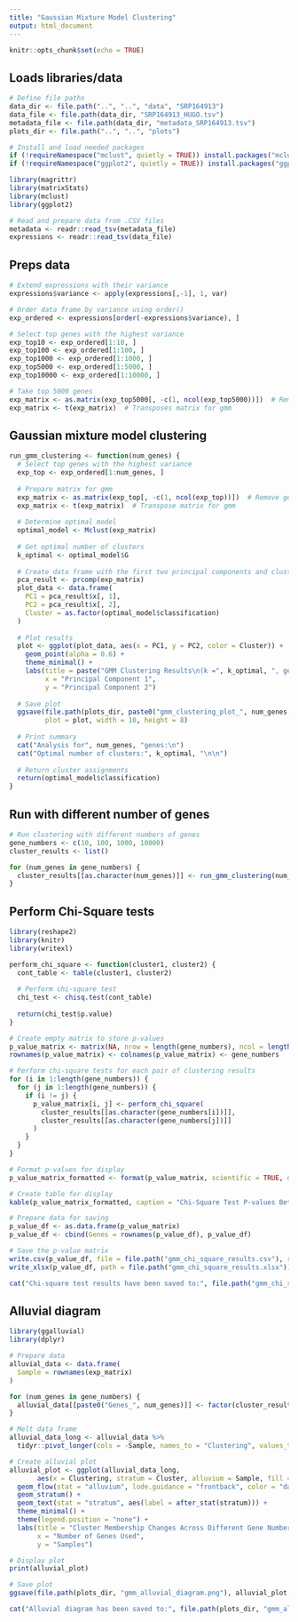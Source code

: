 ```yaml
---
title: "Gaussian Mixture Model Clustering"
output: html_document
---
```


```r
knitr::opts_chunk$set(echo = TRUE)
```

## Loads libraries/data

```r
# Define file paths 
data_dir <- file.path("..", "..", "data", "SRP164913")
data_file <- file.path(data_dir, "SRP164913_HUGO.tsv")
metadata_file <- file.path(data_dir, "metadata_SRP164913.tsv")
plots_dir <- file.path("..", "..", "plots")

# Install and load needed packages
if (!requireNamespace("mclust", quietly = TRUE)) install.packages("mclust")
if (!requireNamespace("ggplot2", quietly = TRUE)) install.packages("ggplot2")

library(magrittr)
library(matrixStats)
library(mclust)
library(ggplot2)

# Read and prepare data from .CSV files
metadata <- readr::read_tsv(metadata_file)
expressions <- readr::read_tsv(data_file)
```

## Preps data

```r
# Extend expressions with their variance
expressions$variance <- apply(expressions[,-1], 1, var) 

# Order data frame by variance using order()
exp_ordered <- expressions[order(-expressions$variance), ]

# Select top genes with the highest variance
exp_top10 <- exp_ordered[1:10, ]
exp_top100 <- exp_ordered[1:100, ]
exp_top1000 <- exp_ordered[1:1000, ]
exp_top5000 <- exp_ordered[1:5000, ]
exp_top10000 <- exp_ordered[1:10000, ]

# Take top 5000 genes
exp_matrix <- as.matrix(exp_top5000[, -c(1, ncol(exp_top5000))])  # Removes gene and variance columns
exp_matrix <- t(exp_matrix)  # Transposes matrix for gmm
```

## Gaussian mixture model clustering

```r
run_gmm_clustering <- function(num_genes) {
  # Select top genes with the highest variance
  exp_top <- exp_ordered[1:num_genes, ]
  
  # Prepare matrix for gmm
  exp_matrix <- as.matrix(exp_top[, -c(1, ncol(exp_top))])  # Remove gene and variance columns
  exp_matrix <- t(exp_matrix)  # Transpose matrix for gmm
  
  # Determine optimal model
  optimal_model <- Mclust(exp_matrix)
  
  # Get optimal number of clusters
  k_optimal <- optimal_model$G
  
  # Create data frame with the first two principal components and cluster assignments
  pca_result <- prcomp(exp_matrix)
  plot_data <- data.frame(
    PC1 = pca_result$x[, 1],
    PC2 = pca_result$x[, 2],
    Cluster = as.factor(optimal_model$classification)
  )
  
  # Plot results
  plot <- ggplot(plot_data, aes(x = PC1, y = PC2, color = Cluster)) +
    geom_point(alpha = 0.6) +
    theme_minimal() +
    labs(title = paste("GMM Clustering Results\n(k =", k_optimal, ", genes =", num_genes, ")"),
         x = "Principal Component 1",
         y = "Principal Component 2")
  
  # Save plot
  ggsave(file.path(plots_dir, paste0("gmm_clustering_plot_", num_genes, "_genes.png")), 
         plot = plot, width = 10, height = 8)
  
  # Print summary
  cat("Analysis for", num_genes, "genes:\n")
  cat("Optimal number of clusters:", k_optimal, "\n\n")
  
  # Return cluster assignments
  return(optimal_model$classification)
}
```

## Run with different number of genes

```r
# Run clustering with different numbers of genes
gene_numbers <- c(10, 100, 1000, 10000)
cluster_results <- list()

for (num_genes in gene_numbers) {
  cluster_results[[as.character(num_genes)]] <- run_gmm_clustering(num_genes)
}
```

## Perform Chi-Square tests

```r
library(reshape2)
library(knitr)
library(writexl)

perform_chi_square <- function(cluster1, cluster2) {
  cont_table <- table(cluster1, cluster2)
  
  # Perform chi-square test
  chi_test <- chisq.test(cont_table)
  
  return(chi_test$p.value)
}

# Create empty matrix to store p-values
p_value_matrix <- matrix(NA, nrow = length(gene_numbers), ncol = length(gene_numbers))
rownames(p_value_matrix) <- colnames(p_value_matrix) <- gene_numbers

# Perform chi-square tests for each pair of clustering results
for (i in 1:length(gene_numbers)) {
  for (j in 1:length(gene_numbers)) {
    if (i != j) {
      p_value_matrix[i, j] <- perform_chi_square(
        cluster_results[[as.character(gene_numbers[i])]], 
        cluster_results[[as.character(gene_numbers[j])]]
      )
    }
  }
}

# Format p-values for display
p_value_matrix_formatted <- format(p_value_matrix, scientific = TRUE, digits = 3)

# Create table for display
kable(p_value_matrix_formatted, caption = "Chi-Square Test P-values Between Clustering Results")

# Prepare data for saving
p_value_df <- as.data.frame(p_value_matrix)
p_value_df <- cbind(Genes = rownames(p_value_df), p_value_df)

# Save the p-value matrix
write.csv(p_value_df, file = file.path("gmm_chi_square_results.csv"), row.names = FALSE)
write_xlsx(p_value_df, path = file.path("gmm_chi_square_results.xlsx"))

cat("Chi-square test results have been saved to:", file.path("gmm_chi_square_results.csv"), "and", file.path("gmm_chi_square_results.xlsx"))
```

## Alluvial diagram

```r
library(ggalluvial)
library(dplyr)

# Prepare data
alluvial_data <- data.frame(
  Sample = rownames(exp_matrix)
)

for (num_genes in gene_numbers) {
  alluvial_data[[paste0("Genes_", num_genes)]] <- factor(cluster_results[[as.character(num_genes)]])
}

# Melt data frame
alluvial_data_long <- alluvial_data %>%
  tidyr::pivot_longer(cols = -Sample, names_to = "Clustering", values_to = "Cluster")

# Create alluvial plot
alluvial_plot <- ggplot(alluvial_data_long,
       aes(x = Clustering, stratum = Cluster, alluvium = Sample, fill = Cluster, label = Cluster)) +
  geom_flow(stat = "alluvium", lode.guidance = "frontback", color = "darkgray") +
  geom_stratum() +
  geom_text(stat = "stratum", aes(label = after_stat(stratum))) +
  theme_minimal() +
  theme(legend.position = "none") +
  labs(title = "Cluster Membership Changes Across Different Gene Numbers",
       x = "Number of Genes Used",
       y = "Samples")

# Display plot
print(alluvial_plot)

# Save plot
ggsave(file.path(plots_dir, "gmm_alluvial_diagram.png"), alluvial_plot, width = 12, height = 8)

cat("Alluvial diagram has been saved to:", file.path(plots_dir, "gmm_alluvial_diagram.png"))
```
